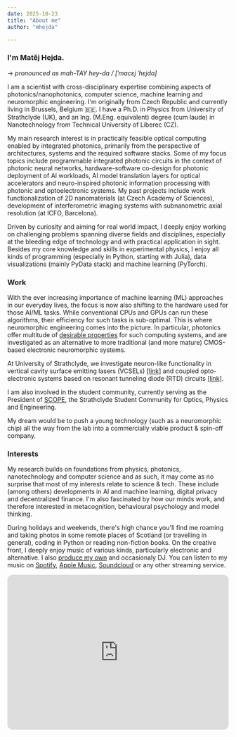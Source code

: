 ```yaml
---
date: 2025-10-23
title: "About me"
author: "mhejda"

---
```


### I'm Matěj Hejda.

-> *pronounced as mah-TAY hey-da / [ˈmacɛj ˈɦɛjda]*

I am a scientist with cross-disciplinary expertise combining aspects of photonics/nanophotonics, computer science, machine learning and neuromorphic engineering. I'm originally from Czech Republic and currently living in Brussels, Belgium 🇧🇪. I have a Ph.D. in Physics from University of Strathclyde (UK), and an Ing. (M.Eng. equivalent) degree (cum laude) in Nanotechnology from Technical University of Liberec (CZ).

My main research interest is in practically feasible optical computing enabled by integrated photonics, primarily from the perspective of architectures, systems and the required software stacks. Some of my focus topics include programmable integrated photonic circuits in the context of photonic neural networks, hardware-software co-design for photonic deployment of AI workloads, AI model translation layers for optical accelerators and neuro-inspired photonic information processing with photonic and optoelectronic systems. My past projects include work functionalization of 2D nanomaterials (at Czech Academy of Sciences), development of interferometric imaging systems with subnanometric axial resolution (at ICFO, Barcelona).

Driven by curiosity and aiming for real world impact, I deeply enjoy working on challenging problems spanning diverse fields and disciplines, especially at the bleeding edge of technology and with practical application in sight. Besides my core knowledge and skills in experimental physics, I enjoy all kinds of programming (especially in Python, starting with Julia), data visualizations (mainly PyData stack) and machine learning (PyTorch).

### Work

With the ever increasing importance of machine learning (ML) approaches in our everyday lives, the focus is now also shifting to the hardware used for those AI/ML tasks. While conventional CPUs and GPUs can run these algorithms, their efficiency for such tasks is sub-optimal. This is where neuromorphic engineering comes into the picture. In particular, photonics offer multitude of [desirable properties](https://doi.org/10.1038/s41377-019-0151-0) for such computing systems, and are investigated as an alternative to more traditional (and more mature) CMOS-based electronic neuromorphic systems.

At University of Strathclyde, we investigate neuron-like functionality in vertical cavity surface emitting lasers (VCSELs) [[link]](https://doi.org/10.1109/JSTQE.2019.2931215) and coupled opto-electronic systems based on resonant tunneling diode (RTD) circuits [[link]](https://doi.org/10.1515/nanoph-2020-0177).

 I am also involved in the student community, currently serving as the President of [SCOPE](http://scope.phys.strath.ac.uk/), the Strathclyde Student Community for Optics, Physics and Engineering.

My dream would be to push a young technology (such as a neuromorphic chip) all the way from the lab into a commercially viable product & spin-off company.

### Interests

My research builds on foundations from physics, photonics, nanotechnology and computer science and as such, it may come as no surprise that most of my interests relate to science & tech. These include (among others) developments in AI and machine learning, digital privacy and decentralized finance. I'm also fascinated by how our minds work, and therefore interested in metacognition, behavioural psychology and model thinking.

During holidays and weekends, there's high chance you'll find me roaming and taking photos in some remote places of Scotland (or travelling in general), coding in Python or reading non-fiction books. On the creative front, I deeply enjoy music of various kinds, particularly electronic and alternative. I also [produce my own](https://soundcloud.com/noyire) and occasionaly DJ. You can listen to my music on [Spotify](https://open.spotify.com/artist/60FTQrea74KZkULYPDSyxP), [Apple Music](https://music.apple.com/us/artist/noyir%C4%93/1502627750), [Soundcloud](https://soundcloud.com/noyire) or any other streaming service.

<iframe style="border-radius:12px" src="https://open.spotify.com/embed/playlist/45TkCuFB1xpjxRUjZlqU02?utm_source=generator" width="100%" height="352" frameBorder="0" allowfullscreen="" allow="autoplay; clipboard-write; encrypted-media; fullscreen; picture-in-picture" loading="lazy"></iframe>
